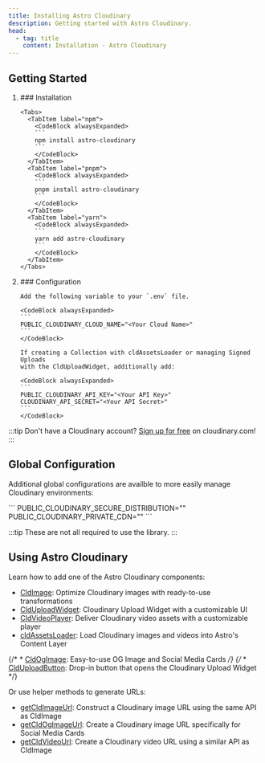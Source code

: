 ```yaml
---
title: Installing Astro Cloudinary
description: Getting started with Astro Cloudinary.
head:
  - tag: title
    content: Installation - Astro Cloudinary
---
```





## Getting Started

<Steps>
<ol class="!mt-10">
  <li>
    ### Installation

    <Tabs>
      <TabItem label="npm">
        <CodeBlock alwaysExpanded>
        ```
        npm install astro-cloudinary
        ```
        </CodeBlock>
      </TabItem>
      <TabItem label="pnpm">
        <CodeBlock alwaysExpanded>
        ```
        pnpm install astro-cloudinary
        ```
        </CodeBlock>
      </TabItem>
      <TabItem label="yarn">
        <CodeBlock alwaysExpanded>
        ```
        yarn add astro-cloudinary
        ```
        </CodeBlock>
      </TabItem>
    </Tabs>
  </li>
  <li>
    ### Configuration

    Add the following variable to your `.env` file.

    <CodeBlock alwaysExpanded>
    ```
    PUBLIC_CLOUDINARY_CLOUD_NAME="<Your Cloud Name>"
    ```
    </CodeBlock>

    If creating a Collection with cldAssetsLoader or managing Signed Uploads
    with the CldUploadWidget, additionally add:

    <CodeBlock alwaysExpanded>
    ```
    PUBLIC_CLOUDINARY_API_KEY="<Your API Key>"
    CLOUDINARY_API_SECRET="<Your API Secret>"
    ```
    </CodeBlock>
  </li>
</ol>
</Steps>

:::tip
Don't have a Cloudinary account? <a href="https://cloudinary.com/users/register_free?utm_campaign=devx_astrocloudinary&utm_medium=referral&utm_source=astrocloudinary">Sign up for free</a> on cloudinary.com!
:::

## Global Configuration

Additional global configurations are availble to more easily manage
Cloudinary environments:

<CodeBlock alwaysExpanded>
```
PUBLIC_CLOUDINARY_SECURE_DISTRIBUTION="<Your Secure Distribution / CNAME>"
PUBLIC_CLOUDINARY_PRIVATE_CDN="<true|false>"
```
</CodeBlock>

:::tip
These are not all required to use the library.
:::

## Using Astro Cloudinary

Learn how to add one of the Astro Cloudinary components:

* [CldImage](/cldimage/basic-usage): Optimize Cloudinary images with ready-to-use transformations
* [CldUploadWidget](/clduploadwidget/basic-usage): Cloudinary Upload Widget with a customizable UI
* [CldVideoPlayer](/cldvideoplayer/basic-usage): Deliver Cloudinary video assets with a customizable player
* [cldAssetsLoader](/cldassetsloader/basic-usage): Load Cloudinary images and videos into Astro's Content Layer

{/* * [CldOgImage](/cldogimage/basic-usage): Easy-to-use OG Image and Social Media Cards */}
{/* * [CldUploadButton](/clduploadbutton/basic-usage): Drop-in button that opens the Cloudinary Upload Widget */}

Or use helper methods to generate URLs:

* [getCldImageUrl](/getcldimageurl/basic-usage): Construct a Cloudinary image URL using the same API as CldImage
* [getCldOgImageUrl](/getcldogimageurl/basic-usage): Create a Cloudinary image URL specifically for Social Media Cards
* [getCldVideoUrl](/getcldvideourl/basic-usage): Create a Cloudinary video URL using a similar API as CldImage